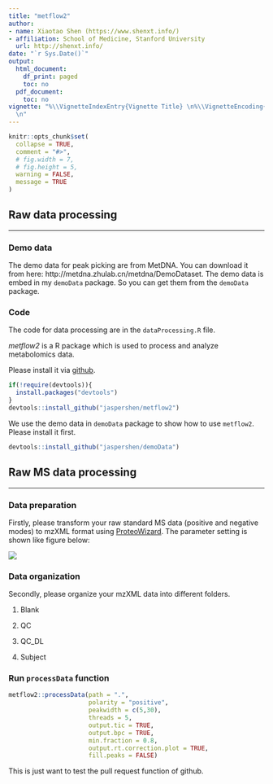 ```yaml
---
title: "metflow2"
author:
- name: Xiaotao Shen (https://www.shenxt.info/)
- affiliation: School of Medicine, Stanford University
  url: http://shenxt.info/
date: "`r Sys.Date()`"
output:
  html_document:
    df_print: paged
    toc: no
  pdf_document:
    toc: no
vignette: "%\\VignetteIndexEntry{Vignette Title} \n%\\VignetteEncoding{UTF-8}\n%\\VignetteEngine{knitr::rmarkdown}
  \n"
---
```


```r
knitr::opts_chunk$set(
  collapse = TRUE,
  comment = "#>",
  # fig.width = 7, 
  # fig.height = 5,
  warning = FALSE,
  message = TRUE
)
```


## **Raw data processing**
******************************************

### Demo data

The demo data for peak picking are from MetDNA. You can download it from here: http://metdna.zhulab.cn/metdna/DemoDataset. The demo data is embed in my `demoData` package. So you can get them from the `demoData` package.

### Code

The code for data processing are in the `dataProcessing.R` file. 

*metflow2* is a R package which is used to process and analyze metabolomics data.


Please install it via [github](https://github.com/jaspershen/metflow2).

```r
if(!require(devtools)){
  install.packages("devtools")
}
devtools::install_github("jaspershen/metflow2")
```

We use the demo data in `demoData` package to show how to use `metflow2`. Please install it first.

```r
devtools::install_github("jaspershen/demoData")
```

## **Raw MS data processing**
******************************************

### **Data preparation**

Firstly, please transform your raw standard MS data (positive and negative modes) to mzXML format using [ProteoWizard](http://proteowizard.sourceforge.net/). The parameter setting is shown like figure below:

![](../man/figures/parameter_setting_MS_conventer.png)

### **Data organization**

Secondly, please organize your mzXML data into different folders. 

1. Blank

2. QC

3. QC_DL

4. Subject


### **Run `processData` function**


```r
metflow2::processData(path = ".", 
                      polarity = "positive", 
                      peakwidth = c(5,30), 
                      threads = 5, 
                      output.tic = TRUE,
                      output.bpc = TRUE, 
                      min.fraction = 0.8, 
                      output.rt.correction.plot = TRUE,
                      fill.peaks = FALSE)
```

This is just want to test the pull request function of github.